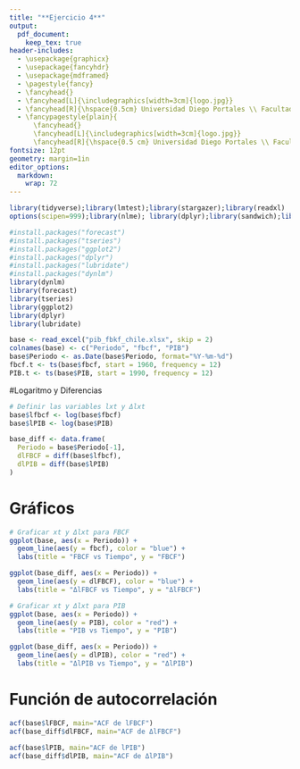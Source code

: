 ---
title: "**Ejercicio 4**"
output:
  pdf_document:
    keep_tex: true
header-includes:
  - \usepackage{graphicx}
  - \usepackage{fancyhdr}
  - \usepackage{mdframed}
  - \pagestyle{fancy}
  - \fancyhead{}
  - \fancyhead[L]{\includegraphics[width=3cm]{logo.jpg}}
  - \fancyhead[R]{\hspace{0.5cm} Universidad Diego Portales \\ Facultad de Administración y Economía}
  - \fancypagestyle{plain}{
      \fancyhead{}
      \fancyhead[L]{\includegraphics[width=3cm]{logo.jpg}}
      \fancyhead[R]{\hspace{0.5 cm} Universidad Diego Portales \\ Facultad de Administración y Economía}}
fontsize: 12pt
geometry: margin=1in 
editor_options: 
  markdown: 
    wrap: 72
---

```{=tex}
\maketitle
\vspace{-5em}
\vspace{0.5em}
```
```{=tex}
\begin{center}
\footnotesize \textbf{Curso}: Econometría II \\
\footnotesize \textbf{Profesor}: Mauricio Tejada \\
\footnotesize \textbf{Estudiantes}: Dania Bustamante, Rosana Cardona, José Casanova \\
\footnotesize 5 junio 2024 \\
\end{center}
```

```{r setup, include=FALSE}
library(tidyverse);library(lmtest);library(stargazer);library(readxl)
options(scipen=999);library(nlme); library(dplyr);library(sandwich);library(car)

#install.packages("forecast")
#install.packages("tseries")
#install.packages("ggplot2")
#install.packages("dplyr")
#install.packages("lubridate")
#install.packages("dynlm")
library(dynlm)
library(forecast)
library(tseries)
library(ggplot2)
library(dplyr)
library(lubridate)
```

```{r}
base <- read_excel("pib_fbkf_chile.xlsx", skip = 2)
colnames(base) <- c("Periodo", "fbcf", "PIB")
base$Periodo <- as.Date(base$Periodo, format="%Y-%m-%d")
fbcf.t <- ts(base$fbcf, start = 1960, frequency = 12) 
PIB.t <- ts(base$PIB, start = 1990, frequency = 12)
```

#Logaritmo y Diferencias
```{r}
# Definir las variables lxt y Δlxt
base$lfbcf <- log(base$fbcf)
base$lPIB <- log(base$PIB)

base_diff <- data.frame(
  Periodo = base$Periodo[-1],
  dlFBCF = diff(base$lfbcf),
  dlPIB = diff(base$lPIB)
)


```

# Gráficos
```{r}
# Graficar xt y Δlxt para FBCF
ggplot(base, aes(x = Periodo)) +
  geom_line(aes(y = fbcf), color = "blue") +
  labs(title = "FBCF vs Tiempo", y = "FBCF")

ggplot(base_diff, aes(x = Periodo)) +
  geom_line(aes(y = dlFBCF), color = "blue") +
  labs(title = "ΔlFBCF vs Tiempo", y = "ΔlFBCF")

# Graficar xt y Δlxt para PIB
ggplot(base, aes(x = Periodo)) +
  geom_line(aes(y = PIB), color = "red") +
  labs(title = "PIB vs Tiempo", y = "PIB")

ggplot(base_diff, aes(x = Periodo)) +
  geom_line(aes(y = dlPIB), color = "red") +
  labs(title = "ΔlPIB vs Tiempo", y = "ΔlPIB")
```

# Función de autocorrelación
```{r}

acf(base$lFBCF, main="ACF de lFBCF")
acf(base_diff$dlFBCF, main="ACF de ΔlFBCF")

acf(base$lPIB, main="ACF de lPIB")
acf(base_diff$dlPIB, main="ACF de ΔlPIB")
```

